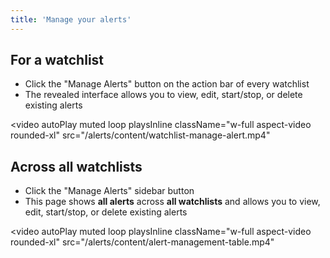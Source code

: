 ```yaml
---
title: 'Manage your alerts'
---
```


## For a watchlist

- Click the "Manage Alerts" button on the action bar of every watchlist
- The revealed interface allows you to view, edit, start/stop, or delete existing alerts

<video
  autoPlay
  muted
  loop
  playsInline
  className="w-full aspect-video rounded-xl"
  src="/alerts/content/watchlist-manage-alert.mp4"
></video>

## Across all watchlists

- Click the "Manage Alerts" sidebar button
- This page shows **all alerts** across **all watchlists** and allows you to view, edit, start/stop, or delete existing alerts

<video
  autoPlay
  muted
  loop
  playsInline
  className="w-full aspect-video rounded-xl"
  src="/alerts/content/alert-management-table.mp4"
></video>